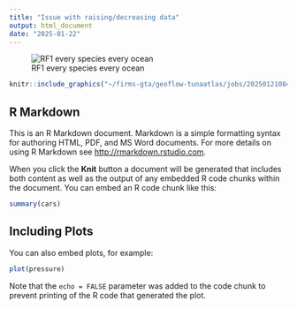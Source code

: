 ```yaml
---
title: "Issue with raising/decreasing data"
output: html_document
date: "2025-01-22"
---
```


![RF1 every species every ocean]("~/firms-gta/geoflow-tunaatlas/jobs/20250121084658_ancient_level2_01_2025/entities/global_catch_ird_level2_rf1_convert_decrease/tableau_recapbookdowntest_files/figure-html/evolvaluedimdiff-1.png")

```r
knitr::include_graphics("~/firms-gta/geoflow-tunaatlas/jobs/20250121084658_ancient_level2_01_2025/entities/global_catch_ird_level2_rf1_convert_decrease/tableau_recapbookdowntest_files/figure-html/evolvaluedimdiff-1.png")
```

## R Markdown

This is an R Markdown document. Markdown is a simple formatting syntax for authoring HTML, PDF, and MS Word documents. For more details on using R Markdown see <http://rmarkdown.rstudio.com>.

When you click the **Knit** button a document will be generated that includes both content as well as the output of any embedded R code chunks within the document. You can embed an R code chunk like this:

```r
summary(cars)
```

## Including Plots

You can also embed plots, for example:

```r
plot(pressure)
```

Note that the `echo = FALSE` parameter was added to the code chunk to prevent printing of the R code that generated the plot.
